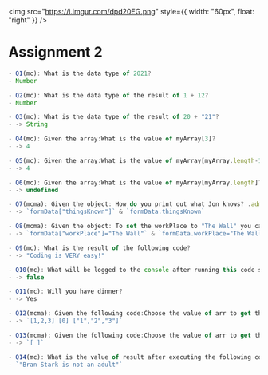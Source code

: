 <img
  src="https://i.imgur.com/dpd20EG.png"
  style={{ width: "60px", float: "right" }}
/>
# Assignment 2

```js
- Q1(mc): What is the data type of 2021?
- Number

- Q2(mc): What is the data type of the result of 1 + 12?
- Number

- Q3(mc): What is the data type of the result of 20 + "21"?
- -> String

- Q4(mc): Given the array:What is the value of myArray[3]?
- -> 4

- Q5(mc): Given the array:What is the value of myArray[myArray.length-1]?
- -> 4

- Q6(mc): Given the array:What is the value of myArray[myArray.length]?
- -> undefined

- Q7(mcma): Given the object: How do you print out what Jon knows? .admonition-title { font-weight: 700; } .admonition-body { color: black; } .admonition::before { content: ''; display: block; position: absolute; width: 5px; top: 0; left: 0; height: 100%; } .admonition p { margin-block-end: 0 !important; } .admonition { padding: 10px 20px; position: relative; overflow: hidden; margin-bottom: 15px; } .note { background-color: #fef9e7; color: #f9c74f; } .note::before { background-color: var(--note); } .note .admonition-title::before { content: '🕮'; margin-right: 3px; } NOTE You can select more than 1 answer!
- -> `formData["thingsKnown"]` & `formData.thingsKnown`

- Q8(mcma): Given the object: To set the workPlace to "The Wall" you can run:
- -> `formData["workPlace"]="The Wall"` & `formData.workPlace="The Wall"`

- Q9(mc): What is the result of the following code?
- -> "Coding is VERY easy!"

- Q10(mc): What will be logged to the console after running this code snippet?
- -> false

- Q11(mc): Will you have dinner?
- -> Yes

- Q12(mcma): Given the following code:Choose the value of arr to get the result "arr is not empty".
- -> `[1,2,3] [0] ["1","2","3"]`

- Q13(mcma): Given the following code:Choose the value of arr to get the result "arr is truthy".
- -> `[ ]`

- Q14(mc): What is the value of result after executing the following code?
- `"Bran Stark is not an adult"`

```

<br />
<br />
<br />
